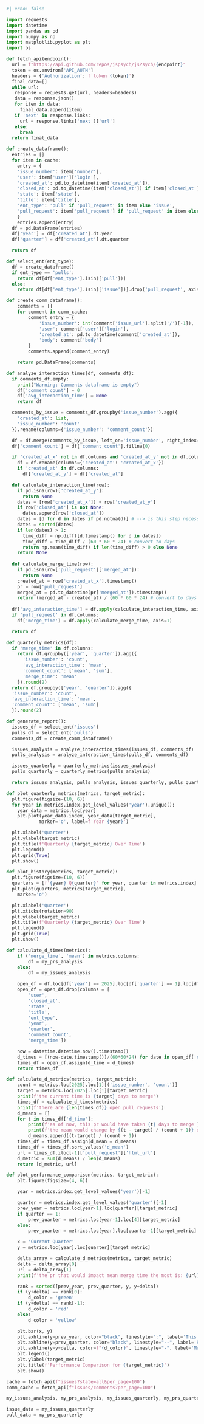 ```python
#| echo: false

import requests
import datetime
import pandas as pd
import numpy as np
import matplotlib.pyplot as plt
import os

def fetch_api(endpoint):
  url = f"https://api.github.com/repos/jspsych/jsPsych/{endpoint}"
  token = os.environ['API_AUTH']
  headers = {'Authorization': f'token {token}'}
  final_data=[]
  while url:
   response = requests.get(url, headers=headers)
   data = response.json()
   for item in data:
     final_data.append(item)
   if 'next' in response.links:
     url = response.links['next']['url']
   else:
     break
  return final_data

def create_dataframe():
  entries = []
  for item in cache:
    entry = {
    'issue_number': item['number'],
    'user': item['user']['login'],
    'created_at': pd.to_datetime(item['created_at']),
    'closed_at': pd.to_datetime(item['closed_at']) if item['closed_at'] else None,
    'state': item['state'],
    'title': item['title'],
    'ent_type': 'pull' if 'pull_request' in item else 'issue',
    'pull_request': item['pull_request'] if 'pull_request' in item else None
    }
    entries.append(entry)
  df = pd.DataFrame(entries)
  df['year'] = df['created_at'].dt.year
  df['quarter'] = df['created_at'].dt.quarter

  return df

def select_ent(ent_type):
  df = create_dataframe()
  if ent_type == 'pulls':
    return df[df['ent_type'].isin(['pull'])]
  else:
    return df[df['ent_type'].isin(['issue'])].drop('pull_request', axis=1)

def create_comm_dataframe():
    comments = []
    for comment in comm_cache:
        comment_entry = {
            'issue_number': int(comment['issue_url'].split('/')[-1]),
            'user': comment['user']['login'],
            'created_at': pd.to_datetime(comment['created_at']),
            'body': comment['body']
        }
        comments.append(comment_entry)

    return pd.DataFrame(comments)

def analyze_interaction_times(df, comments_df):
  if comments_df.empty:
    print("Warning: Comments dataframe is empty")
    df['comment_count'] = 0
    df['avg_interaction_time'] = None
    return df

  comments_by_issue = comments_df.groupby('issue_number').agg({
    'created_at': list,
    'issue_number': 'count'
  }).rename(columns={'issue_number': 'comment_count'})

  df = df.merge(comments_by_issue, left_on='issue_number', right_index=True, how='left')
  df['comment_count'] = df['comment_count'].fillna(0)

  if 'created_at_x' not in df.columns and 'created_at_y' not in df.columns:
    df = df.rename(columns={'created_at': 'created_at_x'})
    if 'created_at' in df.columns:
      df['created_at_y'] = df['created_at']

  def calculate_interaction_time(row):
    if pd.isna(row)['created_at_y']:
      return None
    dates = [row['created_at_x']] + row['created_at_y']
    if row['closed_at'] is not None:
      dates.append(row['closed_at'])
    dates = [d for d in dates if pd.notna(d)] # --> is this step necessary?
    dates = sorted(dates)
    if len(dates) > 1:
      time_diff = np.diff([d.timestamp() for d in dates])
      time_diff = time_diff / (60 * 60 * 24) # convert to days
      return np.mean(time_diff) if len(time_diff) > 0 else None
    return None
  
  def calculate_merge_time(row):
    if pd.isna(row['pull_request']['merged_at']):
      return None
    created_at = row['created_at_x'].timestamp()
    pr = row['pull_request']
    merged_at = pd.to_datetime(pr['merged_at']).timestamp()
    return (merged_at - created_at) / (60 * 60 * 24) # convert to days
  
  df['avg_interaction_time'] = df.apply(calculate_interaction_time, axis=1)
  if 'pull_request' in df.columns:
    df['merge_time'] = df.apply(calculate_merge_time, axis=1)

  return df

def quarterly_metrics(df):
  if 'merge_time' in df.columns:
    return df.groupby(['year', 'quarter']).agg({
      'issue_number': 'count',
      'avg_interaction_time': 'mean',
      'comment_count': ['mean', 'sum'],
      'merge_time': 'mean'
    }).round(2)
  return df.groupby(['year', 'quarter']).agg({
  'issue_number': 'count',
  'avg_interaction_time': 'mean',
  'comment_count': ['mean', 'sum']
  }).round(2)

def generate_report():
  issues_df = select_ent('issues')
  pulls_df = select_ent('pulls')
  comments_df = create_comm_dataframe()

  issues_analysis = analyze_interaction_times(issues_df, comments_df)
  pulls_analysis = analyze_interaction_times(pulls_df, comments_df)

  issues_quarterly = quarterly_metrics(issues_analysis)
  pulls_quarterly = quarterly_metrics(pulls_analysis)

  return issues_analysis, pulls_analysis, issues_quarterly, pulls_quarterly

def plot_quarterly_metrics(metrics, target_metric):
  plt.figure(figsize=(10, 6))
  for year in metrics.index.get_level_values('year').unique():
    year_data = metrics.loc[year]
    plt.plot(year_data.index, year_data[target_metric],
            marker='o', label=f'Year {year}')

  plt.xlabel('Quarter')
  plt.ylabel(target_metric)
  plt.title(f'Quarterly {target_metric} Over Time')
  plt.legend()
  plt.grid(True)
  plt.show()

def plot_history(metrics, target_metric):
  plt.figure(figsize=(10, 6))
  quarters = [f'{year} Q{quarter}' for year, quarter in metrics.index]
  plt.plot(quarters, metrics[target_metric],
    marker='o')

  plt.xlabel('Quarter')
  plt.xticks(rotation=90)
  plt.ylabel(target_metric)
  plt.title(f'Quarterly {target_metric} Over Time')
  plt.legend()
  plt.grid(True)
  plt.show()

def calculate_d_times(metrics):
    if ('merge_time', 'mean') in metrics.columns:
        df = my_prs_analysis
    else:
        df = my_issues_analysis

    open_df = df.loc[df['year'] == 2025].loc[df['quarter'] == 1].loc[df['state'] == 'open']
    open_df = open_df.drop(columns = [
        'user', 
        'closed_at', 
        'state', 
        'title', 
        'ent_type',
        'year', 
        'quarter', 
        'comment_count', 
        'merge_time'])

    now = datetime.datetime.now().timestamp()
    d_times = [(now-date.timestamp())/(60*60*24) for date in open_df['created_at_x']]
    times_df = open_df.assign(d_time = d_times)
    return times_df

def calculate_d_metrics(metrics, target_metric):
    count = metrics.loc[2025].loc[1][('issue_number', 'count')]
    target = metrics.loc[2025].loc[1][target_metric]
    print(f'the current time is {target} days to merge')
    times_df = calculate_d_times(metrics)
    print(f'there are {len(times_df)} open pull requests')
    d_means = []
    for t in times_df['d_time']:
        print(f'as of now, this pr would have taken {t} days to merge')
        print(f'the mean would change by {(t - target) / (count + 1)} days')
        d_means.append((t-target) / (count + 1))
    times_df = times_df.assign(d_mean = d_means)
    times_df = times_df.sort_values('d_mean')
    url = times_df.iloc[-1]['pull_request']['html_url']
    d_metric = sum(d_means) / len(d_means)
    return [d_metric, url]

def plot_performance_comparison(metrics, target_metric):
    plt.figure(figsize=(4, 6))

    year = metrics.index.get_level_values('year')[-1]

    quarter = metrics.index.get_level_values('quarter')[-1]
    prev_year = metrics.loc[year-1].loc[quarter][target_metric]
    if quarter == 1:
        prev_quarter = metrics.loc[year-1].loc[4][target_metric]
    else:
        prev_quarter = metrics.loc[year].loc[quarter-1][target_metric]

    x = 'Current Quarter'
    y = metrics.loc[year].loc[quarter][target_metric]

    delta_array = calculate_d_metrics(metrics, target_metric)
    delta = delta_array[0]
    url = delta_array[1]
    print(f'the pr that would impact mean merge time the most is: {url}')

    rank = sorted([prev_year, prev_quarter, y, y+delta])
    if (y+delta) == rank[0]:
        d_color = 'green'
    if (y+delta) == rank[-1]:
        d_color = 'red'
    else:
        d_color = 'yellow'

    plt.bar(x, y)
    plt.axhline(y=prev_year, color="black", linestyle=":", label='This Quarter Last Year')
    plt.axhline(y=prev_quarter, color="black", linestyle="--", label='Previous Quarter')
    plt.axhline(y=y+delta, color=f"{d_color}", linestyle="-", label='Merging All Open PRs in Quarter')
    plt.legend()
    plt.ylabel(target_metric)
    plt.title(f'Performance Comparison for {target_metric}')
    plt.show()

cache = fetch_api(f"issues?state=all&per_page=100")
comm_cache = fetch_api(f"issues/comments?per_page=100")

my_issues_analysis, my_prs_analysis, my_issues_quarterly, my_prs_quarterly = generate_report()
```

```python
issue_data = my_issues_quarterly
pull_data = my_prs_quarterly
```

